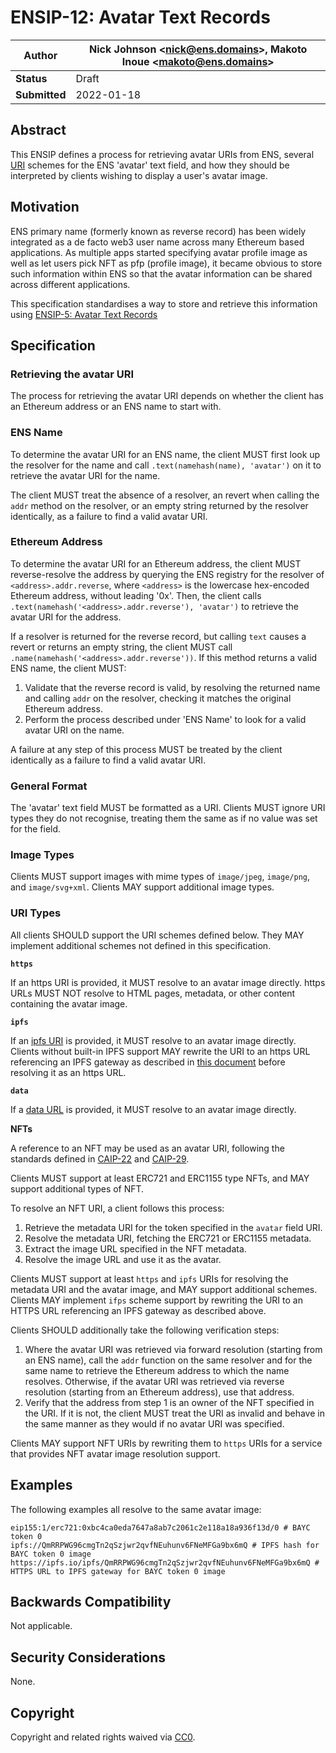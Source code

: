
# ENSIP-12: Avatar Text Records

| **Author**    | Nick Johnson \<nick@ens.domains>, Makoto Inoue \<makoto@ens.domains> |
| ------------- | -------------------------------------------------------------------- |
| **Status**    | Draft                                                                |
| **Submitted** | 2022-01-18                                                           |

## Abstract

This ENSIP defines a process for retrieving avatar URIs from ENS, several [URI](https://datatracker.ietf.org/doc/html/rfc3986) schemes for the ENS 'avatar' text field, and how they should be interpreted by clients wishing to display a user's avatar image.

## Motivation

ENS primary name (formerly known as reverse record) has been widely integrated as a de facto web3 user name across many Ethereum based applications. As multiple apps started specifying avatar profile image as well as let users pick NFT as pfp (profile image), it became obvious to store such information within ENS so that the avatar information can be shared across different applications.

This specification standardises a way to store and retrieve this information using [ENSIP-5: Avatar Text Records](ensip-5-text-records.md)

## Specification

### Retrieving the avatar URI

The process for retrieving the avatar URI depends on whether the client has an Ethereum address or an ENS name to start with.

### ENS Name

To determine the avatar URI for an ENS name, the client MUST first look up the resolver for the name and call `.text(namehash(name), 'avatar')` on it to retrieve the avatar URI for the name.

The client MUST treat the absence of a resolver, an revert when calling the `addr` method on the resolver, or an empty string returned by the resolver identically, as a failure to find a valid avatar URI.

### Ethereum Address

To determine the avatar URI for an Ethereum address, the client MUST reverse-resolve the address by querying the ENS registry for the resolver of `<address>.addr.reverse`, where `<address>` is the lowercase hex-encoded Ethereum address, without leading '0x'. Then, the client calls `.text(namehash('<address>.addr.reverse'), 'avatar')` to retrieve the avatar URI for the address.

If a resolver is returned for the reverse record, but calling `text` causes a revert or returns an empty string, the client MUST call `.name(namehash('<address>.addr.reverse'))`. If this method returns a valid ENS name, the client MUST:

1. Validate that the reverse record is valid, by resolving the returned name and calling `addr` on the resolver, checking it matches the original Ethereum address.
2. Perform the process described under 'ENS Name' to look for a valid avatar URI on the name.

A failure at any step of this process MUST be treated by the client identically as a failure to find a valid avatar URI.

### General Format

The 'avatar' text field MUST be formatted as a URI. Clients MUST ignore URI types they do not recognise, treating them the same as if no value was set for the field.

### Image Types

Clients MUST support images with mime types of `image/jpeg`, `image/png`, and `image/svg+xml`. Clients MAY support additional image types.

### URI Types

All clients SHOULD support the URI schemes defined below. They MAY implement additional schemes not defined in this specification.

**`https`**

If an https URI is provided, it MUST resolve to an avatar image directly. https URLs MUST NOT resolve to HTML pages, metadata, or other content containing the avatar image.

**`ipfs`**

If an [ipfs URI](https://docs.ipfs.io/how-to/address-ipfs-on-web/#native-urls) is provided, it MUST resolve to an avatar image directly. Clients without built-in IPFS support MAY rewrite the URI to an https URL referencing an IPFS gateway as described in [this document](https://docs.ipfs.io/how-to/address-ipfs-on-web/) before resolving it as an https URL.

**`data`**

If a [data URL](https://datatracker.ietf.org/doc/html/rfc2397) is provided, it MUST resolve to an avatar image directly.

**NFTs**

A reference to an NFT may be used as an avatar URI, following the standards defined in [CAIP-22](https://github.com/ChainAgnostic/CAIPs/blob/master/CAIPs/caip-22.md) and [CAIP-29](https://github.com/ChainAgnostic/CAIPs/blob/master/CAIPs/caip-29.md).

Clients MUST support at least ERC721 and ERC1155 type NFTs, and MAY support additional types of NFT.

To resolve an NFT URI, a client follows this process:

1. Retrieve the metadata URI for the token specified in the `avatar` field URI.
2. Resolve the metadata URI, fetching the ERC721 or ERC1155 metadata.
3. Extract the image URL specified in the NFT metadata.
4. Resolve the image URL and use it as the avatar.

Clients MUST support at least `https` and `ipfs` URIs for resolving the metadata URI and the avatar image, and MAY support additional schemes. Clients MAY implement `ifps` scheme support by rewriting the URI to an HTTPS URL referencing an IPFS gateway as described above.

Clients SHOULD additionally take the following verification steps:

1. Where the avatar URI was retrieved via forward resolution (starting from an ENS name), call the `addr` function on the same resolver and for the same name to retrieve the Ethereum address to which the name resolves. Otherwise, if the avatar URI was retrieved via reverse resolution (starting from an Ethereum address), use that address.
2. Verify that the address from step 1 is an owner of the NFT specified in the URI. If it is not, the client MUST treat the URI as invalid and behave in the same manner as they would if no avatar URI was specified.

Clients MAY support NFT URIs by rewriting them to `https` URIs for a service that provides NFT avatar image resolution support.

## Examples

The following examples all resolve to the same avatar image:

```
eip155:1/erc721:0xbc4ca0eda7647a8ab7c2061c2e118a18a936f13d/0 # BAYC token 0
ipfs://QmRRPWG96cmgTn2qSzjwr2qvfNEuhunv6FNeMFGa9bx6mQ # IPFS hash for BAYC token 0 image
https://ipfs.io/ipfs/QmRRPWG96cmgTn2qSzjwr2qvfNEuhunv6FNeMFGa9bx6mQ # HTTPS URL to IPFS gateway for BAYC token 0 image
```

## Backwards Compatibility

Not applicable.

## Security Considerations

None.

## Copyright

Copyright and related rights waived via [CC0](https://creativecommons.org/publicdomain/zero/1.0/).
